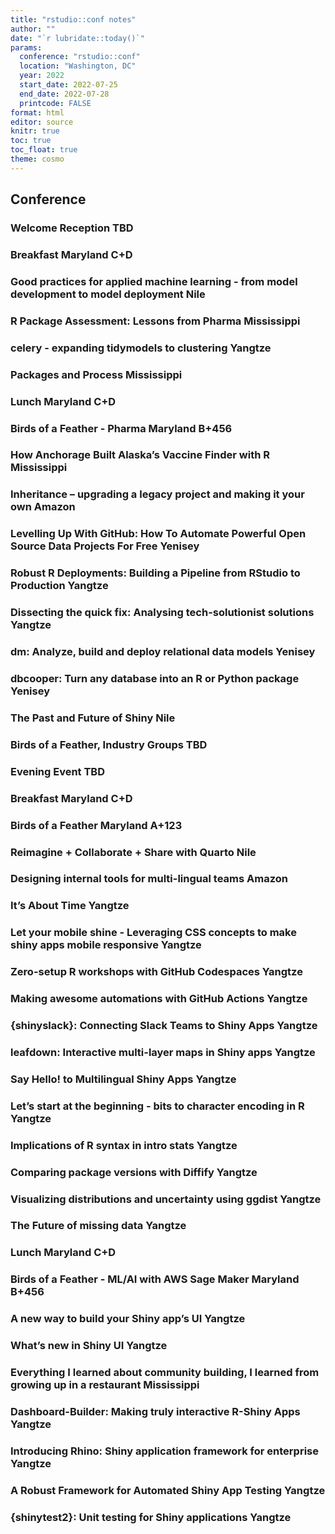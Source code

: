 ```yaml
---
title: "rstudio::conf notes"
author: ""
date: "`r lubridate::today()`"
params:
  conference: "rstudio::conf"
  location: "Washington, DC"
  year: 2022
  start_date: 2022-07-25
  end_date: 2022-07-28
  printcode: FALSE
format: html
editor: source
knitr: true 
toc: true
toc_float: true
theme: cosmo
---
```


## Conference

### Welcome Reception TBD
### Breakfast Maryland C+D
### Good practices for applied machine learning - from model development to model deployment Nile
### R Package Assessment: Lessons from Pharma Mississippi
### celery - expanding tidymodels to clustering Yangtze
### Packages and Process Mississippi
### Lunch Maryland C+D
### Birds of a Feather - Pharma Maryland B+456
### How Anchorage Built Alaska’s Vaccine Finder with R Mississippi
### Inheritance – upgrading a legacy project and making it your own Amazon
### Levelling Up With GitHub: How To Automate Powerful Open Source Data Projects For Free Yenisey
### Robust R Deployments: Building a Pipeline from RStudio to Production Yangtze
### Dissecting the quick fix: Analysing tech-solutionist solutions Yangtze
### dm: Analyze, build and deploy relational data models Yenisey
### dbcooper: Turn any database into an R or Python package Yenisey
### The Past and Future of Shiny Nile
### Birds of a Feather, Industry Groups TBD
### Evening Event TBD
### Breakfast Maryland C+D
### Birds of a Feather Maryland A+123
### Reimagine + Collaborate + Share with Quarto Nile
### Designing internal tools for multi-lingual teams Amazon
### It's About Time Yangtze
### Let your mobile shine - Leveraging CSS concepts to make shiny apps mobile responsive Yangtze
### Zero-setup R workshops with GitHub Codespaces Yangtze
### Making awesome automations with GitHub Actions Yangtze
### {shinyslack}: Connecting Slack Teams to Shiny Apps Yangtze
### leafdown: Interactive multi-layer maps in Shiny apps Yangtze
### Say Hello! to Multilingual Shiny Apps Yangtze
### Let's start at the beginning - bits to character encoding in R Yangtze
### Implications of R syntax in intro stats Yangtze
### Comparing package versions with Diffify Yangtze
### Visualizing distributions and uncertainty using ggdist Yangtze
### The Future of missing data Yangtze
### Lunch Maryland C+D
### Birds of a Feather - ML/AI with AWS Sage Maker Maryland B+456
### A new way to build your Shiny app's UI Yangtze
### What's new in Shiny UI Yangtze
### Everything I learned about community building, I learned from growing up in a restaurant Mississippi
### Dashboard-Builder: Making truly interactive R-Shiny Apps Yangtze
### Introducing Rhino: Shiny application framework for enterprise Yangtze
### A Robust Framework for Automated Shiny App Testing Yangtze
### {shinytest2}: Unit testing for Shiny applications Yangtze
